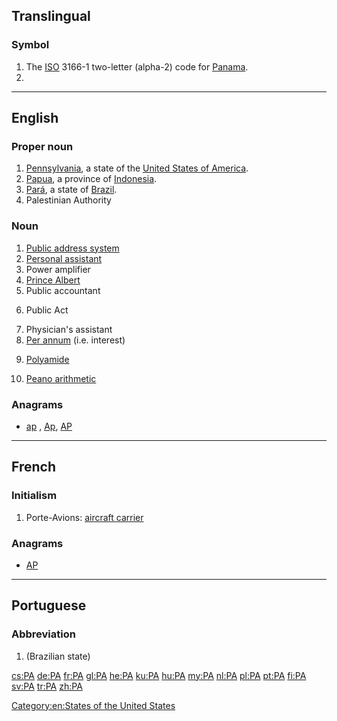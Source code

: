 {{also|Appendix:Variations of "pa"}}
==Translingual==

===Symbol===
{{head|mul|symbol}}

# The [[ISO]] 3166-1 two-letter (alpha-2) code for [[Panama]].
# {{SI-unit-abb|peta|ampere|[[electrical current]]}}

----

==English==

===Proper noun===
{{en-proper noun}}

# [[Pennsylvania]], a state of the [[United States of America]].
# [[Papua]], a province of [[Indonesia]].
# [[Pará]], a state of [[Brazil]].
# Palestinian Authority

===Noun===
{{en-noun|~}}

# [[public address system|Public address system]]
# [[personal assistant|Personal assistant]]
# Power amplifier
# [[Prince Albert]] {{qualifier|piercing}}
# Public accountant
# {{context|legal|lang=en}} Public Act
# Physician's assistant
# [[per annum|Per annum]] (i.e. interest)
# {{context|organic compound|lang=en}} [[polyamide|Polyamide]]
# [[Peano arithmetic]]

===Anagrams===
* [[ap#English|ap]] , [[Ap#English|Ap]], [[AP#English|AP]]

[[Category:en:States of the United States]]

----

==French==

===Initialism===
{{rfc-header|Initialism}}
{{head|fr|initialism}}

# Porte-Avions: [[aircraft carrier]]

===Anagrams===
* [[AP#French|AP]]

----

==Portuguese==

===Abbreviation===
{{rfc-header|Abbreviation}}
{{head|pt|abbreviation}}

# {{abbreviation of|Pará|lang=pt}} (Brazilian state)

[[cs:PA]]
[[de:PA]]
[[fr:PA]]
[[gl:PA]]
[[he:PA]]
[[ku:PA]]
[[hu:PA]]
[[my:PA]]
[[nl:PA]]
[[pl:PA]]
[[pt:PA]]
[[fi:PA]]
[[sv:PA]]
[[tr:PA]]
[[zh:PA]]